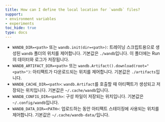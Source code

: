 ```yaml
---
title: How can I define the local location for `wandb` files?
support:
- environment variables
- experiments
toc_hide: true
type: docs
---
```


- `WANDB_DIR=<path>` 또는 `wandb.init(dir=<path>)`: 트레이닝 스크립트용으로 생성된 `wandb` 폴더의 위치를 제어합니다. 기본값은 `./wandb`입니다. 이 폴더에는 Run의 데이터와 로그가 저장됩니다.
- `WANDB_ARTIFACT_DIR=<path>` 또는 `wandb.Artifact().download(root="<path>")`: 아티팩트가 다운로드되는 위치를 제어합니다. 기본값은 `./artifacts`입니다.
- `WANDB_CACHE_DIR=<path>`: `wandb.Artifact`를 호출할 때 아티팩트가 생성되고 저장되는 위치입니다. 기본값은 `~/.cache/wandb`입니다.
- `WANDB_CONFIG_DIR=<path>`: 구성 파일이 저장되는 위치입니다. 기본값은 `~/.config/wandb`입니다.
- `WANDB_DATA_DIR=<PATH>`: 업로드하는 동안 아티팩트 스테이징에 사용되는 위치를 제어합니다. 기본값은 `~/.cache/wandb-data/`입니다.
